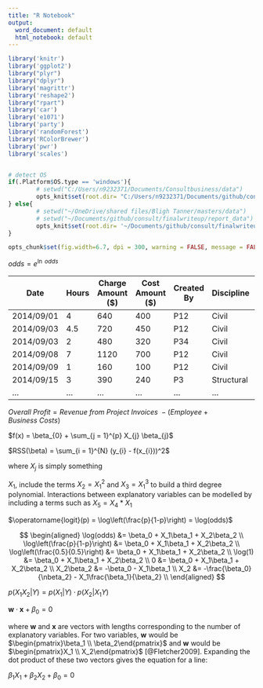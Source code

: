 ```yaml
---
title: "R Notebook"
output:
  word_document: default
  html_notebook: default
---
```


```r

library('knitr')
library('ggplot2')
library("plyr")
library("dplyr")
library('magrittr')
library('reshape2')
library("rpart")
library('car')
library('e1071')
library('party')
library('randomForest')
library('RColorBrewer')
library('pwr')
library('scales')


# detect OS
if(.Platform$OS.type == 'windows'){
        # setwd("C:/Users/n9232371/Documents/Consultbusiness/data")
        opts_knit$set(root.dir= "C:/Users/n9232371/Documents/github/consult/finalwriteup/report_data")
} else{
        # setwd("~/OneDrive/shared files/Bligh Tanner/masters/data")
        # setwd("~/Documents/github/consult/finalwriteup/report_data")
        opts_knit$set(root.dir= '~/Documents/github/consult/finalwriteup/report_data')
}

opts_chunk$set(fig.width=6.7, dpi = 300, warning = FALSE, message = FALSE, echo = FALSE)
```


$odds = e^{\ln\  odds}$

| Date    | Hours | Charge Amount (\$)| Cost Amount (\$)| Created By | Discipline | Job No. | Reconciled | Scope       |
|---------|-------|---------------|-------------|------------|------------|---------|------------|-------------|
| 2014/09/01 | 4     | 640           | 400         | P12        | Civil      | 1.2.300 | Yes        | Concept     |
| 2014/09/03 | 4.5   | 720           | 450         | P12        | Civil      | 1.2.300 | Yes        | Preliminary |
| 2014/09/03 | 2     | 480           | 320         | P34        | Civil      | 1.2.300 | Yes        | Preliminary |
| 2014/09/08 | 7     | 1120          | 700         | P12        | Civil      | 1.2.300 | Yes        | Preliminary |
| 2014/09/09 | 1     | 160           | 100         | P12        | Civil      | 1.2.300 | Yes        | Preliminary |
| 2014/09/15 | 3     | 390           | 240         | P3         | Structural | 1.2.400 | Yes        | Site        |
| ...     | ...   | ...           | ...         | ...        | ...        |         | ...        | ...         |\
\\

$Overall\ Profit = Revenue\ from\ Project\ Invoices\ - (Employee + Business\ Costs)$

$f(x) = \beta_{0} + \sum_{j = 1}^{p} X_{j} \beta_{j}$

$RSS(\beta) = \sum_{i = 1}^{N} (y_{i} - f(x_{i}))^2$


where $X_{j}$ is simply something

$X_{1}$, include the terms $X_{2} = X_1^2$ and $X_{3} = X_1^3$ to build a third degree polynomial. Interactions between explanatory variables can be modelled by including a terms such as $X_5 = X_4*X_1$ 

$\operatorname{logit}(p) = \log\left(\frac{p}{1-p}\right) = \log(odds)$

$$
\begin{aligned} 
\log(odds) &= \beta_0 + X_1\beta_1 + X_2\beta_2 \\ 
\log\left(\frac{p}{1-p}\right) &= \beta_0 + X_1\beta_1 + X_2\beta_2 \\ 
\log\left(\frac{0.5}{0.5}\right) &= \beta_0 + X_1\beta_1 + X_2\beta_2 \\ 
\log(1) &= \beta_0 + X_1\beta_1 + X_2\beta_2 \\ 
0 &= \beta_0 + X_1\beta_1 + X_2\beta_2 \\ 
X_2\beta_2 &= -\beta_0 - X_1\beta_1 \\ 
X_2 &= -\frac{\beta_0}{\nbeta_2} - X_1\frac{\beta_1}{\beta_2} \\ 
\end{aligned}
$$

$p(X_1 X_2|Y) = p(X_1|Y) \cdot p(X_2|X_1 Y)$


$\boldsymbol{w} \cdot \boldsymbol{x} + \beta_0 = 0$

where $\boldsymbol{w}$ and $\boldsymbol{x}$ are vectors with lengths corresponding to the number of explanatory variables. For two variables, $\boldsymbol{w}$ would be $\begin{pmatrix}\beta_1 \\ \beta_2\end{pmatrix}$ and $\boldsymbol{w}$ would be $\begin{pmatrix}X_1 \\ X_2\end{pmatrix}$ [@Fletcher2009]. Expanding the dot product of these two vectors gives the equation for a line:

$\beta_1 X_1 + \beta_2 X_2 + \beta_0 = 0$